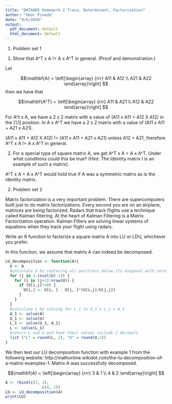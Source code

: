 ---
title: "DATA605 Homework 2 Trace, Determinant, Factorization"
author: "Omar Pineda"
date: "9/6/2020"
output:
  pdf_document: default
  html_document: default
---

1. Problem set 1

(1) Show that A^T x A != A x A^T in general. (Proof and demonstration.)

Let

$$\mathbf{A} = \left[\begin{array}
{rrr}
A11 & A12 \\
A21 & A22 
\end{array}\right]
$$
then we have that

$$\mathbf{A^T} = \left[\begin{array}
{rrr}
A11 & A21 \\
A12 & A22 
\end{array}\right]
$$

For A^t x A, we have a 2 x 2 matrix with a value of (A11 x A11 + A12 X A12) in the [1,1] position. In A x A^T we have a 2 x 2 matrix with a value of (A11 x A11 + A21 x A21).

(A11 x A11 + A12 X A12) != (A11 x A11 + A21 x A21) unless A12 = A21, therefore A^T x A != A x A^T in general.

(2) For a special type of square matrix A, we get A^T x A = A x A^T. Under what conditions could this be true? (Hint: The Identity matrix I is an example of such a matrix). 

A^T x A = A x A^T would hold true if A was a symmetric matrix as is the identity matrix.

2. Problem set 2

Matrix factorization is a very important problem. There are supercomputers built just to do matrix factorizations. Every second you are on an airplane, matrices are being factorized. Radars that track flights use a technique called Kalman filtering. At the heart of Kalman Filtering is a Matrix Factorization operation. Kalman Filters are solving linear systems of equations when they track your flight using radars. 

Write an R function to factorize a square matrix A into LU or LDU, whichever you prefer.

In this function, we assume that matrix A can indeed be decomposed.

```{r}
LU_decomposition <- function(A){
  U <- A
  #calculate U by replacing all positions below its diagonal with zeros
  for (j in 1:(ncol(U)-1)) {
    for (i in (j+1):nrow(U)) {
      if (U[i,j]!=0) {
        U[i,] <- U[i, ] - U[j, ]*(U[i,j]/U[j,j])
      }
    }
  }
  #calculate L by solving for L_1 in U_1 x L_1 = A_1
  A_1 <- solve(A)
  U_1 <- solve(U)
  L_1 <- solve(U_1, A_1)
  L <- solve(L_1)
  #return L and U and have their values include 2 decimals
  list ("L" = round(L, 2), "U" = round(U,2))
}
```

We then test our LU decomposition function with example 1 from the following website: http://mathonline.wikidot.com/the-lu-decomposition-of-a-matrix-examples-1. Matrix A was successfully decomposed.

$$\mathbf{A} = \left[\begin{array}
{rrr}
3 & 1 \\
4 & 2 
\end{array}\right]
$$

```{r}
A <- rbind(c(3, 1),
                c(4, 2))
LU <- LU_decomposition(A)
print(LU)
```